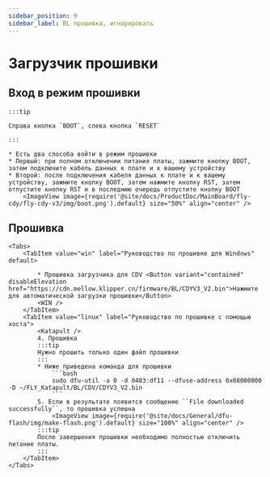 ```yaml
---
sidebar_position: 9
sidebar_label: BL прошивка, игнорировать
---
```



# Загрузчик прошивки

## Вход в режим прошивки

    :::tip
 
    Справа кнопка `BOOT`, слева кнопка `RESET`

    :::

    * Есть два способа войти в режим прошивки
    * Первый: при полном отключении питания платы, зажмите кнопку BOOT, затем подключите кабель данных к плате и к вашему устройству
    * Второй: после подключения кабеля данных к плате и к вашему устройству, зажмите кнопку BOOT, затем нажмите кнопку RST, затем отпустите кнопку RST и в последнюю очередь отпустите кнопку BOOT
        <ImageView image={require('@site/docs/ProductDoc/MainBoard/fly-cdy/fly-cdy-v3/img/boot.png').default} size="50%" align="center" />

## Прошивка

    <Tabs>
        <TabItem value="win" label="Руководство по прошивке для Windows" default>

            * Прошивка загрузчика для CDV <Button variant="contained" disableElevation href="https://cdn.mellow.klipper.cn/firmware/BL/CDYV3_V2.bin">Нажмите для автоматической загрузки прошивки</Button>
            <WIN />
        </TabItem>
        <TabItem value="linux" label="Руководство по прошивке с помощью хоста">
            <Katapult />
            4. Прошивка
            :::tip
            Нужно прошить только один файл прошивки
            :::
            * Ниже приведена команда для прошивки
                ```bash
                sudo dfu-util -a 0 -d 0483:df11 --dfuse-address 0x08000000 -D ~/FLY_Katapult/BL/CDV/CDYV3_V2.bin
                ```
            5. Если в результате появится сообщение ``File downloaded successfully``, то прошивка успешна
                <ImageView image={require('@site/docs/General/dfu-flash/img/make-flash.png').default} size="100%" align="center" />
            :::tip
            После завершения прошивки необходимо полностью отключить питание платы.
            :::
        </TabItem>
    </Tabs>
